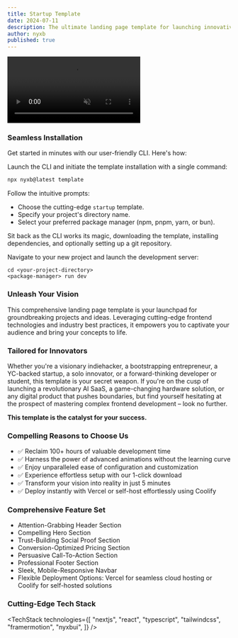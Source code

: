 ```yaml
---
title: Startup Template
date: 2024-07-11
description: The ultimate landing page template for launching innovative ideas. Ideal for bootstrappers, pre-PMF startups, and visionary entrepreneurs.
author: nyxb
published: true
---
```


<div className="flex max-w-[800px] flex-col gap-4">
  <video
    autoPlay
    loop
    muted
    src="https://cdn.nyxbui.design/startup.mp4"
    className="w-full rounded-xl border shadow-2xl"
  />
  <div className="flex w-full flex-col gap-2 sm:flex-row">
    <RepoDownload repo={"startup"} owner={"nyxb"} free />
    <TemplatePreview href="https://startup-nyxbui.vercel.app/">
      Live Preview{" "}
    </TemplatePreview>
  </div>
</div>

### Seamless Installation

Get started in minutes with our user-friendly CLI. Here's how:

<Steps>

<Step>Launch the CLI and initiate the template installation with a single command:</Step>

```bash
npx nyxb@latest template
```

<Step>Follow the intuitive prompts:</Step>
   - Choose the cutting-edge `startup` template.
   - Specify your project's directory name.
   - Select your preferred package manager (npm, pnpm, yarn, or bun).

<Step>Sit back as the CLI works its magic, downloading the template, installing dependencies, and optionally setting up a git repository.</Step>

<Step>Navigate to your new project and launch the development server:</Step>

```bash-session
cd <your-project-directory>
<package-manager> run dev
```
</Steps>

### Unleash Your Vision

This comprehensive landing page template is your launchpad for groundbreaking projects and ideas. Leveraging cutting-edge frontend technologies and industry best practices, it empowers you to captivate your audience and bring your concepts to life.

### Tailored for Innovators

Whether you're a visionary indiehacker, a bootstrapping entrepreneur, a YC-backed startup, a solo innovator, or a forward-thinking developer or student, this template is your secret weapon. If you're on the cusp of launching a revolutionary AI SaaS, a game-changing hardware solution, or any digital product that pushes boundaries, but find yourself hesitating at the prospect of mastering complex frontend development – look no further.

**This template is the catalyst for your success.**

### Compelling Reasons to Choose Us

- ✅ Reclaim 100+ hours of valuable development time
- ✅ Harness the power of advanced animations without the learning curve
- ✅ Enjoy unparalleled ease of configuration and customization
- ✅ Experience effortless setup with our 1-click download
- ✅ Transform your vision into reality in just 5 minutes
- ✅ Deploy instantly with Vercel or self-host effortlessly using Coolify

### Comprehensive Feature Set

- Attention-Grabbing Header Section
- Compelling Hero Section
- Trust-Building Social Proof Section
- Conversion-Optimized Pricing Section
- Persuasive Call-To-Action Section
- Professional Footer Section
- Sleek, Mobile-Responsive Navbar
- Flexible Deployment Options: Vercel for seamless cloud hosting or Coolify for self-hosted solutions

### Cutting-Edge Tech Stack

<TechStack
  technologies={[
    "nextjs",
    "react",
    "typescript",
    "tailwindcss",
    "framermotion",
    "nyxbui",
  ]}
/>
